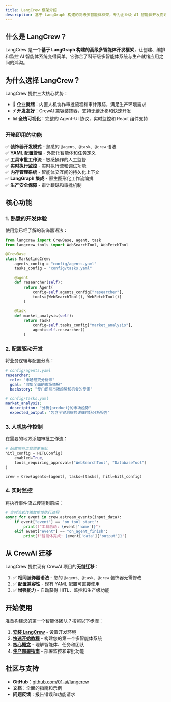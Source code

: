 ```yaml
---
title: LangCrew 框架介绍
description: 基于 LangGraph 构建的高级多智能体框架，专为企业级 AI 智能体开发而设计
---
```


## 什么是 LangCrew？

LangCrew 是一个**基于 LangGraph 构建的高级多智能体开发框架**，让创建、编排和监控 AI 智能体系统变得简单。它弥合了科研级多智能体系统与生产就绪应用之间的鸿沟。

## 为什么选择 LangCrew？

LangCrew 提供三大核心优势：

- **🎯 企业就绪**：内置人机协作审批流程和审计跟踪，满足生产环境需求
- **⚡ 开发友好**：CrewAI 兼容装饰器，支持无缝迁移和快速开发
- **📊 全栈可视化**：完整的 Agent-UI 协议，实时监控和 React 组件支持

### 开箱即用的功能

✅ **装饰器开发模式** - 熟悉的 `@agent`、`@task`、`@crew` 语法  
✅ **YAML 配置管理** - 外部化智能体和任务定义  
✅ **工具审批工作流** - 敏感操作的人工监督  
✅ **实时执行监控** - 实时执行流和调试功能  
✅ **内存管理系统** - 智能体交互间的持久化上下文  
✅ **LangGraph 集成** - 原生图形化工作流编排  
✅ **生产安全保障** - 审计跟踪和审批机制  

## 核心功能

### 1. 熟悉的开发体验

使用您已经了解的装饰器语法：

```python
from langcrew import CrewBase, agent, task
from langcrew_tools import WebSearchTool, WebFetchTool

@CrewBase
class MarketingCrew:
    agents_config = "config/agents.yaml"
    tasks_config = "config/tasks.yaml"
    
    @agent
    def researcher(self):
        return Agent(
            config=self.agents_config["researcher"],
            tools=[WebSearchTool(), WebFetchTool()]
        )
    
    @task
    def market_analysis(self):
        return Task(
            config=self.tasks_config["market_analysis"],
            agent=self.researcher()
        )
```

### 2. 配置驱动开发

将业务逻辑与配置分离：

```yaml
# config/agents.yaml
researcher:
  role: "市场研究分析师"
  goal: "收集全面的市场情报"
  backstory: "专门识别市场趋势和机会的专家"

# config/tasks.yaml
market_analysis:
  description: "分析{product}的市场趋势"
  expected_output: "包含关键洞察的详细市场分析报告"
```

### 3. 人机协作控制

在需要的地方添加审批工作流：

```python
# 配置哪些工具需要审批
hitl_config = HITLConfig(
    enabled=True,
    tools_requiring_approval=["WebSearchTool", "DatabaseTool"]
)

crew = Crew(agents=[agent], tasks=[tasks], hitl=hitl_config)
```

### 4. 实时监控

将执行事件流式传输到前端：

```python
# 实时流式传输智能体执行过程
async for event in crew.astream_events(input_data):
    if event["event"] == "on_tool_start":
        print(f"工具启动: {event['name']}")
    elif event["event"] == "on_agent_finish":
        print(f"智能体完成: {event['data']['output']}")
```

## 从 CrewAI 迁移

LangCrew 提供现有 CrewAI 项目的**无缝迁移**：

1. ✅ **相同装饰器语法** - 您的 `@agent`、`@task`、`@crew` 装饰器无需修改
2. ✅ **配置兼容性** - 现有 YAML 配置可直接使用
3. ✅ **增强能力** - 自动获得 HITL、监控和生产级功能

## 开始使用

准备构建您的第一个智能体团队？按照以下步骤：

1. **[安装 LangCrew](/zh/guides/installation)** - 设置开发环境
2. **[快速开始教程](/zh/guides/quickstart)** - 构建您的第一个多智能体系统
3. **[核心概念](/zh/concepts/agents)** - 理解智能体、任务和团队
4. **[生产部署指南](/zh/guides/production)** - 部署监控和审批功能

## 社区与支持

- **GitHub**：[github.com/01-ai/langcrew](https://github.com/01-ai/langcrew)
- **文档**：全面的指南和示例
- **问题反馈**：报告错误和功能请求